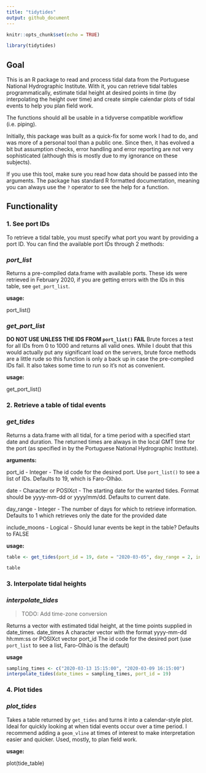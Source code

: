 ```yaml
---
title: "tidytides"
output: github_document
---
```


```r
knitr::opts_chunk$set(echo = TRUE)

library(tidytides)
```

## Goal

This is an R package to read and process tidal data from the Portuguese National Hydrographic Institute. With it, you can retrieve tidal tables programmatically, estimate tidal height at desired points in time (by interpolating the height over time) and create simple calendar plots of tidal events to help you plan field work.

The functions should all be usable in a tidyverse compatible workflow (i.e. piping).

Initially, this package was built as a quick-fix for some work I had to do, and was more of a personal tool than a public one. Since then, it has evolved a bit but assumption checks, error handling and error reporting are not very sophisticated (although this is mostly due to my ignorance on these subjects).  

If you use this tool, make sure you read how data should be passed into the arguments. The package has standard R formatted documentation, meaning you can always use the `?` operator to see the help for a function. 


## Functionality

### 1. See port IDs

To retrieve a tidal table, you must specify what port you want by providing a port ID. You can find the available port IDs through 2 methods:

### *port_list* 

Returns a pre-compiled data.frame with available ports. These ids were retrieved in February 2020, if you are getting errors with the IDs in this table, see `get_port_list`.

**usage:** 

port_list()


### *get_port_list*

**DO NOT USE UNLESS THE IDS FROM `port_list()` FAIL** Brute forces a test for all IDs from 0 to 1000 and returns all valid ones. While I doubt that this would actually put any significant load on the servers, brute force methods are a little rude so this function is only a back up in case the pre-compiled IDs fail. It also takes some time to run so it's not as convenient.

**usage:** 

get_port_list()

### 2. Retrieve a table of tidal events

### *get_tides*

Returns a data.frame with all tidal, for a time period with a specified start date and duration. The returned times are always in the local GMT time for the port (as specified in by the Portuguese National Hydrographic Institute).

**arguments:**

port_id - Integer - The id code for the desired port. Use `port_list()` to see a list of IDs. Defaults to 19, which is Faro-Olhão.

date - Character or POSIXct - The starting date for the wanted tides. Format should be yyyy-mm-dd or yyyy/mm/dd. Defaults to current date.

day_range - Integer - The number of days for which to retrieve information. Defaults to 1 which retrieves only the date for the provided date

include_moons - Logical - Should lunar events be kept in the table? Defaults to FALSE

**usage:** 

```r

table <- get_tides(port_id = 19, date = "2020-03-05", day_range = 2, include_moons = FALSE)

table
```

### 3. Interpolate tidal heights

### *interpolate_tides*

> TODO: Add time-zone conversion 

Returns a vector with estimated tidal height, at the time points supplied in date_times.
date_times A character vector with the format yyyy-mm-dd hh:mm:ss or POSIXct vector
port_id The id code for the desired port (use `port_list` to see a list, Faro-Olhão is the default)

**usage** 
```r
sampling_times <- c("2020-03-13 15:15:00", "2020-03-09 16:15:00")
interpolate_tides(date_times = sampling_times, port_id = 19)
```

### 4. Plot tides

### *plot_tides*

Takes a table returned by `get_tides` and turns it into a calendar-style plot. Ideal for quickly looking at when tidal events occur over a time period. I recommend adding a `geom_vline` at times of interest to make interpretation easier and quicker. Used, mostly, to plan field work.

**usage:** 

plot(tide_table)


